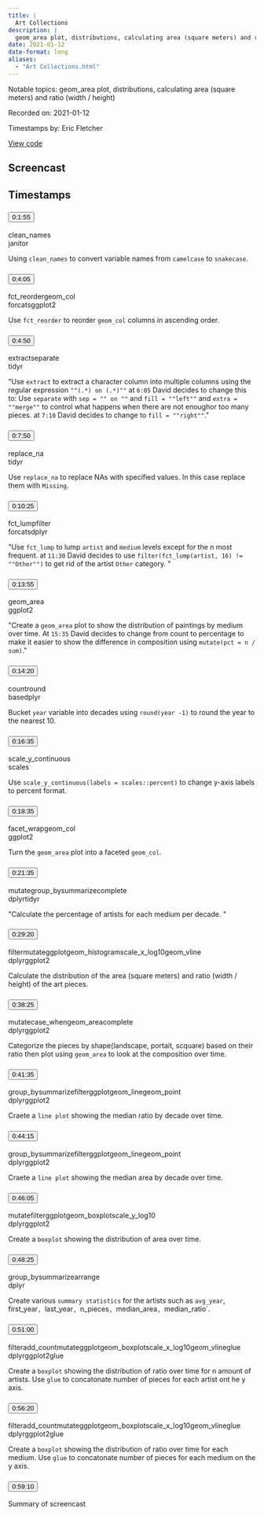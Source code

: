 ```yaml
---
title: |
  Art Collections
description: |
  geom_area plot, distributions, calculating area (square meters) and ratio (width / height)
date: 2021-01-12
date-format: long
aliases:
  - "Art Collections.html"
---
```


Notable topics: geom_area plot, distributions, calculating area (square meters) and ratio (width / height)

Recorded on: 2021-01-12

Timestamps by: Eric Fletcher

[View code](https://github.com/dgrtwo/data-screencasts/blob/master/2021_01_12_tate_art.Rmd)

## Screencast

<div id="yt-player" data-video-id="AqwA5EJfLXo"></div>

## Timestamps

```{=html}
<div id="topics">
  <div class="topic">
    <h3 id="ts-115">
      <button class="btn btn-link btn-timestamp" onClick="playerSkipToTimestamp(115, this)">0:1:55</button>
    </h3>
    <div class="topic_badges"><div><span class="badge-functions badge bg-info">clean_names</span></div><div><span class="badge-packages badge bg-primary">janitor</span></div></div>
    <div class="topic_description">
      <p>Using <code>clean_names</code> to convert variable names from <code>camelcase</code> to <code>snakecase</code>.</p>

    </div>
  </div>
  <div class="topic">
    <h3 id="ts-245">
      <button class="btn btn-link btn-timestamp" onClick="playerSkipToTimestamp(245, this)">0:4:05</button>
    </h3>
    <div class="topic_badges"><div><span class="badge-functions badge bg-info">fct_reorder</span><span class="badge-functions badge bg-info">geom_col</span></div><div><span class="badge-packages badge bg-primary">forcats</span><span class="badge-packages badge bg-primary">ggplot2</span></div></div>
    <div class="topic_description">
      <p>Use <code>fct_reorder</code> to reorder <code>geom_col</code> columns in ascending order.</p>

    </div>
  </div>
  <div class="topic">
    <h3 id="ts-290">
      <button class="btn btn-link btn-timestamp" onClick="playerSkipToTimestamp(290, this)">0:4:50</button>
    </h3>
    <div class="topic_badges"><div><span class="badge-functions badge bg-info">extract</span><span class="badge-functions badge bg-info">separate</span></div><div><span class="badge-packages badge bg-primary">tidyr</span></div></div>
    <div class="topic_description">
      <p>&quot;Use <code>extract</code> to extract a character column into multiple columns using the regular expression <code>&quot;&quot;(.*) on (.*)&quot;&quot;</code> at <code>6:05</code> David decides to change this to: Use <code>separate</code> with <code>sep = &quot;&quot; on &quot;&quot;</code> and <code>fill = &quot;&quot;left&quot;&quot;</code> and <code>extra = &quot;&quot;merge&quot;&quot;</code> to control what happens when there are not enoughor too many pieces. at <code>7:10</code> David decides to change to <code>fill = &quot;&quot;right&quot;&quot;</code>.&quot;</p>

    </div>
  </div>
  <div class="topic">
    <h3 id="ts-470">
      <button class="btn btn-link btn-timestamp" onClick="playerSkipToTimestamp(470, this)">0:7:50</button>
    </h3>
    <div class="topic_badges"><div><span class="badge-functions badge bg-info">replace_na</span></div><div><span class="badge-packages badge bg-primary">tidyr</span></div></div>
    <div class="topic_description">
      <p>Use <code>replace_na</code> to replace NAs with specified values. In this case replace them with <code>Missing</code>.</p>

    </div>
  </div>
  <div class="topic">
    <h3 id="ts-625">
      <button class="btn btn-link btn-timestamp" onClick="playerSkipToTimestamp(625, this)">0:10:25</button>
    </h3>
    <div class="topic_badges"><div><span class="badge-functions badge bg-info">fct_lump</span><span class="badge-functions badge bg-info">filter</span></div><div><span class="badge-packages badge bg-primary">forcats</span><span class="badge-packages badge bg-primary">dplyr</span></div></div>
    <div class="topic_description">
      <p>&quot;Use <code>fct_lump</code> to lump <code>artist</code> and <code>medium</code> levels except for the n most frequent. at <code>11:30</code> David decides to use <code>filter(fct_lump(artist, 16) != &quot;&quot;Other&quot;&quot;)</code> to get rid of the artist <code>Other</code> category. &quot;</p>

    </div>
  </div>
  <div class="topic">
    <h3 id="ts-835">
      <button class="btn btn-link btn-timestamp" onClick="playerSkipToTimestamp(835, this)">0:13:55</button>
    </h3>
    <div class="topic_badges"><div><span class="badge-functions badge bg-info">geom_area</span></div><div><span class="badge-packages badge bg-primary">ggplot2</span></div></div>
    <div class="topic_description">
      <p>&quot;Create a <code>geom_area</code> plot to show the distribution of paintings by medium over time. At <code>15:35</code> David decides to change from count to percentage to make it easier to show the difference in composition using <code>mutate(pct = n / sum)</code>.&quot;</p>

    </div>
  </div>
  <div class="topic">
    <h3 id="ts-860">
      <button class="btn btn-link btn-timestamp" onClick="playerSkipToTimestamp(860, this)">0:14:20</button>
    </h3>
    <div class="topic_badges"><div><span class="badge-functions badge bg-info">count</span><span class="badge-functions badge bg-info">round</span></div><div><span class="badge-packages badge bg-primary">base</span><span class="badge-packages badge bg-primary">dplyr</span></div></div>
    <div class="topic_description">
      <p>Bucket <code>year</code> variable into decades using <code>round(year -1)</code> to round the year to the nearest 10.</p>

    </div>
  </div>
  <div class="topic">
    <h3 id="ts-995">
      <button class="btn btn-link btn-timestamp" onClick="playerSkipToTimestamp(995, this)">0:16:35</button>
    </h3>
    <div class="topic_badges"><div><span class="badge-functions badge bg-info">scale_y_continuous</span></div><div><span class="badge-packages badge bg-primary">scales</span></div></div>
    <div class="topic_description">
      <p>Use <code>scale_y_continuous(labels = scales::percent)</code> to change y-axis labels to percent format.</p>

    </div>
  </div>
  <div class="topic">
    <h3 id="ts-1115">
      <button class="btn btn-link btn-timestamp" onClick="playerSkipToTimestamp(1115, this)">0:18:35</button>
    </h3>
    <div class="topic_badges"><div><span class="badge-functions badge bg-info">facet_wrap</span><span class="badge-functions badge bg-info">geom_col</span></div><div><span class="badge-packages badge bg-primary">ggplot2</span></div></div>
    <div class="topic_description">
      <p>Turn the <code>geom_area</code> plot into a faceted <code>geom_col</code>.</p>

    </div>
  </div>
  <div class="topic">
    <h3 id="ts-1295">
      <button class="btn btn-link btn-timestamp" onClick="playerSkipToTimestamp(1295, this)">0:21:35</button>
    </h3>
    <div class="topic_badges"><div><span class="badge-functions badge bg-info">mutate</span><span class="badge-functions badge bg-info">group_by</span><span class="badge-functions badge bg-info">summarize</span><span class="badge-functions badge bg-info">complete</span></div><div><span class="badge-packages badge bg-primary">dplyr</span><span class="badge-packages badge bg-primary">tidyr</span></div></div>
    <div class="topic_description">
      <p>&quot;Calculate the percentage of artists for each medium per decade. &quot;</p>

    </div>
  </div>
  <div class="topic">
    <h3 id="ts-1760">
      <button class="btn btn-link btn-timestamp" onClick="playerSkipToTimestamp(1760, this)">0:29:20</button>
    </h3>
    <div class="topic_badges"><div><span class="badge-functions badge bg-info">filter</span><span class="badge-functions badge bg-info">mutate</span><span class="badge-functions badge bg-info">ggplot</span><span class="badge-functions badge bg-info">geom_histogram</span><span class="badge-functions badge bg-info">scale_x_log10</span><span class="badge-functions badge bg-info">geom_vline</span></div><div><span class="badge-packages badge bg-primary">dplyr</span><span class="badge-packages badge bg-primary">ggplot2</span></div></div>
    <div class="topic_description">
      <p>Calculate the distribution of the area (square meters) and ratio (width / height) of the art pieces.</p>

    </div>
  </div>
  <div class="topic">
    <h3 id="ts-2305">
      <button class="btn btn-link btn-timestamp" onClick="playerSkipToTimestamp(2305, this)">0:38:25</button>
    </h3>
    <div class="topic_badges"><div><span class="badge-functions badge bg-info">mutate</span><span class="badge-functions badge bg-info">case_when</span><span class="badge-functions badge bg-info">geom_area</span><span class="badge-functions badge bg-info">complete</span></div><div><span class="badge-packages badge bg-primary">dplyr</span><span class="badge-packages badge bg-primary">ggplot2</span></div></div>
    <div class="topic_description">
      <p>Categorize the pieces by shape(landscape, portait, scquare) based on their ratio then plot using <code>geom_area</code> to look at the composition over time.</p>

    </div>
  </div>
  <div class="topic">
    <h3 id="ts-2495">
      <button class="btn btn-link btn-timestamp" onClick="playerSkipToTimestamp(2495, this)">0:41:35</button>
    </h3>
    <div class="topic_badges"><div><span class="badge-functions badge bg-info">group_by</span><span class="badge-functions badge bg-info">summarize</span><span class="badge-functions badge bg-info">filter</span><span class="badge-functions badge bg-info">ggplot</span><span class="badge-functions badge bg-info">geom_line</span><span class="badge-functions badge bg-info">geom_point</span></div><div><span class="badge-packages badge bg-primary">dplyr</span><span class="badge-packages badge bg-primary">ggplot2</span></div></div>
    <div class="topic_description">
      <p>Craete a <code>line plot</code> showing the median ratio by decade over time.</p>

    </div>
  </div>
  <div class="topic">
    <h3 id="ts-2655">
      <button class="btn btn-link btn-timestamp" onClick="playerSkipToTimestamp(2655, this)">0:44:15</button>
    </h3>
    <div class="topic_badges"><div><span class="badge-functions badge bg-info">group_by</span><span class="badge-functions badge bg-info">summarize</span><span class="badge-functions badge bg-info">filter</span><span class="badge-functions badge bg-info">ggplot</span><span class="badge-functions badge bg-info">geom_line</span><span class="badge-functions badge bg-info">geom_point</span></div><div><span class="badge-packages badge bg-primary">dplyr</span><span class="badge-packages badge bg-primary">ggplot2</span></div></div>
    <div class="topic_description">
      <p>Craete a <code>line plot</code> showing the median area by decade over time.</p>

    </div>
  </div>
  <div class="topic">
    <h3 id="ts-2765">
      <button class="btn btn-link btn-timestamp" onClick="playerSkipToTimestamp(2765, this)">0:46:05</button>
    </h3>
    <div class="topic_badges"><div><span class="badge-functions badge bg-info">mutate</span><span class="badge-functions badge bg-info">filter</span><span class="badge-functions badge bg-info">ggplot</span><span class="badge-functions badge bg-info">geom_boxplot</span><span class="badge-functions badge bg-info">scale_y_log10</span></div><div><span class="badge-packages badge bg-primary">dplyr</span><span class="badge-packages badge bg-primary">ggplot2</span></div></div>
    <div class="topic_description">
      <p>Create a <code>boxplot</code> showing the distribution of area over time.</p>

    </div>
  </div>
  <div class="topic">
    <h3 id="ts-2905">
      <button class="btn btn-link btn-timestamp" onClick="playerSkipToTimestamp(2905, this)">0:48:25</button>
    </h3>
    <div class="topic_badges"><div><span class="badge-functions badge bg-info">group_by</span><span class="badge-functions badge bg-info">summarize</span><span class="badge-functions badge bg-info">arrange</span></div><div><span class="badge-packages badge bg-primary">dplyr</span></div></div>
    <div class="topic_description">
      <p>Create various <code>summary statistics</code> for the artists such as <code>avg_year</code>, first_year<code>, </code>last_year<code>, </code>n_pieces<code>, </code>median_area<code>, </code>median_ratio`.</p>

    </div>
  </div>
  <div class="topic">
    <h3 id="ts-3060">
      <button class="btn btn-link btn-timestamp" onClick="playerSkipToTimestamp(3060, this)">0:51:00</button>
    </h3>
    <div class="topic_badges"><div><span class="badge-functions badge bg-info">filter</span><span class="badge-functions badge bg-info">add_count</span><span class="badge-functions badge bg-info">mutate</span><span class="badge-functions badge bg-info">ggplot</span><span class="badge-functions badge bg-info">geom_boxplot</span><span class="badge-functions badge bg-info">scale_x_log10</span><span class="badge-functions badge bg-info">geom_vline</span><span class="badge-functions badge bg-info">glue</span></div><div><span class="badge-packages badge bg-primary">dplyr</span><span class="badge-packages badge bg-primary">ggplot2</span><span class="badge-packages badge bg-primary">glue</span></div></div>
    <div class="topic_description">
      <p>Create a <code>boxplot</code> showing the distribution of ratio over time for n amount of artists. Use <code>glue</code> to concatonate number of pieces for each artist ont he y axis.</p>

    </div>
  </div>
  <div class="topic">
    <h3 id="ts-3380">
      <button class="btn btn-link btn-timestamp" onClick="playerSkipToTimestamp(3380, this)">0:56:20</button>
    </h3>
    <div class="topic_badges"><div><span class="badge-functions badge bg-info">filter</span><span class="badge-functions badge bg-info">add_count</span><span class="badge-functions badge bg-info">mutate</span><span class="badge-functions badge bg-info">ggplot</span><span class="badge-functions badge bg-info">geom_boxplot</span><span class="badge-functions badge bg-info">scale_x_log10</span><span class="badge-functions badge bg-info">geom_vline</span><span class="badge-functions badge bg-info">glue</span></div><div><span class="badge-packages badge bg-primary">dplyr</span><span class="badge-packages badge bg-primary">ggplot2</span><span class="badge-packages badge bg-primary">glue</span></div></div>
    <div class="topic_description">
      <p>Create a <code>boxplot</code> showing the distribution of ratio over time for each medium. Use <code>glue</code> to concatonate number of pieces for each medium on the y axis.</p>

    </div>
  </div>
  <div class="topic">
    <h3 id="ts-3550">
      <button class="btn btn-link btn-timestamp" onClick="playerSkipToTimestamp(3550, this)">0:59:10</button>
    </h3>
    <div class="topic_badges"><div></div><div></div></div>
    <div class="topic_description">
      <p>Summary of screencast</p>

    </div>
  </div>
</div>
```
     
<script>
// 2. This code loads the IFrame Player API code asynchronously.
var tag = document.createElement("script");

tag.src = "https://www.youtube.com/iframe_api";
var firstScriptTag = document.getElementsByTagName("script")[0];
firstScriptTag.parentNode.insertBefore(tag, firstScriptTag);

// 3. This function creates an <iframe> (and YouTube player)
//    after the API code downloads.
var videoId = document.getElementById("yt-player").dataset.videoId;
var player;
function onYouTubeIframeAPIReady() {
  player = new YT.Player("yt-player", {
    height: "486",
    width: "864",
    videoId: videoId,
    playerVars: {
      "playsinline": 1
    },
    events: {
      onStateChange: function(event) {
        if (event.data == YT.PlayerState.PLAYING) {
          followTimestamps()
        }
      }
    }
  });
}

function playerSkipToTimestamp(seconds, tsElement) {
  player.seekTo(seconds, true)
  tsElement.scrollIntoView()
  document.getElementById("screencast").scrollIntoView()
}

const timestamps = Array.from(document.querySelectorAll('.topic h3[id^="ts-"]'))
  .map(el => el.id.replace('ts-', ''))

function followTimestamps() {
  if (player.getPlayerState() !== 1) {
    return
  }
  const currentTime = `${Math.floor(player.getCurrentTime())}`
  if (timestamps.includes(currentTime)) {
    const el = document.getElementById(`ts-${currentTime}`)
    if (el) {
      el.scrollIntoView()
      document.getElementById("screencast").scrollIntoView()
    }
  }
  setTimeout(followTimestamps, 1000)
}
</script>
